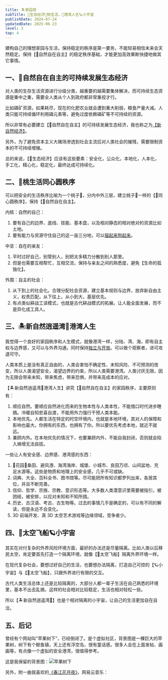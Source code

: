 ```yaml
---
title: 🏝️家园观
subTitle: 🌳生态经济🍑桃生活，🌅港湾人生🪐小宇宙
publishDate: 2024-07-24
updatedDate: 2025-06-23
level: 3
top: 4
---
```


建构自己的理想家园与生活，保持稳定的秩序是第一要务，不能轻易相信未来会天然稳定。保持【🌳自然自在自主】的稳定秩序基础，才能更加高效果断快捷地做其它事情。

## 一、🌳自然自在自主的可持续发展生态经济

对人类的生存生活资源进行分级分类，越重要的越需要集体解决，而可持续生态资源是重中之重，需要全人类从个人到政府都非常重视才行。

比如磷矿资源，如果耗尽，现在的化肥农业就会遭到重大削弱，粮食产量大减。人类只能可持续循环利用磷元素等，避免过度依赖磷矿等不可持续的资源。

所以非常有必要建立【🌳自然自在自主】的可持续发展生态经济，我也称之为[【新自然经济】](/xyy/20241008-新自然经济)。

另外，为了避免资本主义大赌场渗透到社会主流后对人类社会的摧残，需要限制资本的不可持续增殖。

总的来说，【🌳生态经济】应该有这些要素：安全化，公众化，本地化，人本化，手工化，精心化，稳定化，最终达成可持续化。

## 二、🍑桃生活同心圆秩序

可以把安全的生活秩序比喻为一个桃子🍑，分内中外三层，建立桃子🍑一样的【🍑同心圆秩序】，保持【🌳自然自在自主】。

内核：自然的自己：

1. 要有自己的边界、底线、技能、基本盘，以及相对静态的相对绝对的资源比如土地。
2. 要有能力与资源守住自己的这一亩三分地，可以[猫起来狗起来](/xyy/20240724c)。

中坚：自在的亲友：

1. 平时过好自己，别管别人，别把太多精力分散到别人那里。
2. 但是也需要互相帮忙，互相交流，保持与亲友之间的熟悉度，避免【生命的孤独化】。

外围：自主的社会：

1. 从下到上的社会化。合理分配社会资源，建立基本规则与边界，放弃新自由主义，权责匹配，从下往上，从小到大，基层优先。
2. 有点类似耕战工读模式，也就是古代耕战模式的拓展。让人能全面发展，而不是异化成工具人。

## 三、🏝️新自然逍遥湾🌅港湾人生

我觉得一个良好的家园秩序和人生模式，就像港湾一样，分陆、湾、海，即有自主权与边界感，又可以与外界沟通，同时保持[独立与开放](/xyy/20240716b)。可以做个观察者，进可攻退可守。

人类本质上是没有真正自由的，人类会害怕不确定性、未知风险、不可预测的改变，所以人类渴望安全，渴望边界的约束，所以人类需要港湾。人类讨厌无限，因为无限会带来未知，带来焦虑，带来恐惧，并带来高成本的应对。

【🏝️新自然逍遥湾🌅港湾人生】讲究【🌳自然自在自主】的家园秩序，主要原则有：

1. 顺应自然。要顺应自然进化而来的生物本性与人类本性，不能借口时代进步瞎搞。冷暖自知悲喜自渡，不能用外力强行干预人类本能。
2. 本地优先。人都生活在特定的时空环境内，也就是本地环境，其对人的保障和影响也最大。你拥有的东西，也拥有了你。所以要优先考虑本地，就近不就远。
3. 兼顾内外。在本地优先的情况下，也要兼顾内外，不能自我封闭，否则就会陷入熵增无法自拔。

一些让人有安全感、边界感、港湾感的东西：

1. 🌸花园🌳桑田、避风港、海湾海岸、城堡、小城市、良田万顷、山间盆地、充足水源等。这些是物质和地理上的安全感，几乎不可或缺。
2. 词典、大全、百科全书、图书馆等。尽可能把所有知识都罗列出来，各居其位，并且不断完善。
3. 信仰、哲学、宗族、宗教、意识形态等。大多数人类潜意识里需要被指引，被团结，被安排，以应对未知和不知所措。
4. 历史、古汉语、考古、古生物等。过去的事情几乎是确定的，可以有不同的解读，但是永远不会变化。
5. 3D 前端开发、真 3D 太空艺术游戏等边缘领域，竞争者少。

## 四、🚀太空飞船🪐小宇宙

其实在对付复杂的外界风险环境方面，最好的办法还是尽量隔离。比如人类以后移民太空，肯定要首先打造一个隔离环境，就像【🚀太空飞船】隔离外界环境一样。

在现代复杂社会，要想过好自己的生活，也要想办法隔离，打造自己可控的【🪐小宇宙】与【🚀太空飞船】，只跟外界进行有限的交互。

古代人类生活总体上还是比较隔离的，大部分人都一辈子生活在自己熟悉的环境里，基本不出去乱搞，这样的社会相对比较稳定，生活也相对轻松一些。

所以【🏝️新自然逍遥湾🌅】也是个相对隔离的小宇宙，让自己的生活更加自在自洽。

## 五、后记

曾经有个网站叫“苹果树下”，已经倒闭了。是个虚拟社区，背景图是一棵巨大的苹果树，树下有个鲸鱼镇，天上还有浮空岛，很有童话感。很多人会在上面发帖、画画等，有点像一个虚拟的安全港湾，很值得参考。

这是我保留的背景图：![苹果树下](/images/shuxia.jpg)

另外，附一曲我喜欢的[《春江花月夜》](/audios/春江花月夜-古筝.mp3)，网易云音乐：

<MusicPlayer netease={5273867} />
